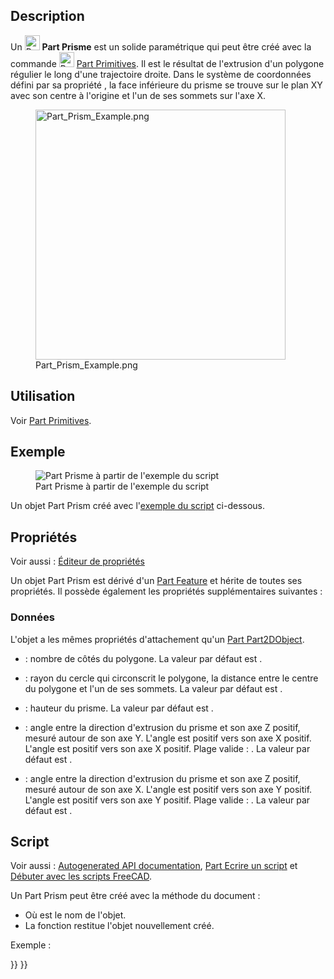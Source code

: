 <languages/>

{{Docnav/fr
|[[Part_Ellipsoid/fr|Ellipsoïde]]
|[[Part_Wedge/fr|Pyramide tronquée]]
|[[Part_Workbench/fr|Atelier Part]]
|IconL=Part_Ellipsoid.svg
|IconR=Part_Wedge.svg
|IconC=Workbench_Part.svg
}}

{{GuiCommand/fr
|Name=Part Prism
|Name/fr=Part Prisme
|MenuLocation=Part → [[Part_Primitives/fr|Créer des primitives...]] → Prisme
|Workbenches=[[Part_Workbench/fr|Part]], [[OpenSCAD_Workbench/fr|OpenSCAD]]
|Version=0.14
|SeeAlso=[[Part_Primitives/fr|Part Primitives]]
}}

== Description == 

Un [[Image:Part_Prism.svg|24px]] '''Part Prisme''' est un solide paramétrique qui peut être créé avec la commande [[Image:Part_Primitives.svg|24px]] [[Part_Primitives/fr|Part Primitives]]. Il est le résultat de l'extrusion d'un polygone régulier le long d'une trajectoire droite. Dans le système de coordonnées défini par sa propriété {{PropertyData|Placement}}, la face inférieure du prisme se trouve sur le plan XY avec son centre à l'origine et l'un de ses sommets sur l'axe X.

[[Image:Part_Prism_Example.png|400px]]

<span id="Usage"></span>
== Utilisation == 

Voir [[Part_Primitives/fr#Utilisation|Part Primitives]].

<span id="Example"></span>
== Exemple ==

[[Image:Part_Prism_Scripting_Example.png|thumb|Part Prisme à partir de l'exemple du script]]

Un objet Part Prism créé avec l'[[#Script|exemple du script]] ci-dessous.

<span id="Properties"></span>
== Propriétés ==

Voir aussi : [[Property_editor/fr|Éditeur de propriétés]]

Un objet Part Prism est dérivé d'un [[Part_Feature/fr|Part Feature]] et hérite de toutes ses propriétés. Il possède également les propriétés supplémentaires suivantes :

<span id="Data"></span>
=== Données ===

{{TitleProperty|Attachment}}

L'objet a les mêmes propriétés d'attachement qu'un [[Part_Part2DObject/fr#Donn.C3.A9es|Part Part2DObject]].

{{TitleProperty|Prism}}

* {{PropertyData|Polygon|IntegerConstraint}} : nombre de côtés du polygone. La valeur par défaut est {{Value|6}}.
* {{PropertyData|Circumradius|Length}} : rayon du cercle qui circonscrit le polygone, la distance entre le centre du polygone et l'un de ses sommets. La valeur par défaut est {{Value|2mm}}.
* {{PropertyData|Height|Length}} : hauteur du prisme. La valeur par défaut est {{Value|10mm}}.
* {{PropertyData|First Angle|Angle}} : angle entre la direction d'extrusion du prisme et son axe Z positif, mesuré autour de son axe Y. L'angle est positif vers son axe X positif. L'angle est positif vers son axe X positif. Plage valide : {{Value|0° &lt;&#61; value &lt; 90°}}. La valeur par défaut est {{Value|0°}}.
* {{PropertyData|Second Angle|Angle}} : angle entre la direction d'extrusion du prisme et son axe Z positif, mesuré autour de son axe X. L'angle est positif vers son axe Y positif. L'angle est positif vers son axe Y positif. Plage valide : {{Value|0° &lt;&#61; value &lt; 90°}}. La valeur par défaut est {{Value|0°}}.

<span id="Scripting"></span>
== Script ==

Voir aussi : [https://freecad.github.io/SourceDoc/ Autogenerated API documentation], [[Part_scripting/fr|Part Ecrire un script]] et [[FreeCAD_Scripting_Basics/fr|Débuter avec les scripts FreeCAD]].

Un Part Prism peut être créé avec la méthode {{incode|addObject()}} du document :

{{Code|code=
prism = FreeCAD.ActiveDocument.addObject("Part::Prism", "myPrism")
}}

* Où {{Incode|"myPrism"}} est le nom de l'objet.
* La fonction restitue l'objet nouvellement créé.

Exemple :

{{Code|code=
import FreeCAD as App

doc = App.activeDocument()

prism = doc.addObject("Part::Prism", "myPrism")
prism.Polygon = 5
prism.Circumradius = 10
prism.Height = 50
prism.FirstAngle = 22.5
prism.SecondAngle = 45
prism.Placement = App.Placement(App.Vector(1, 2, 3), App.Rotation(60, 75, 30))

doc.recompute()
}}


{{Docnav/fr
|[[Part_Ellipsoid/fr|Ellipsoïde]]
|[[Part_Wedge/fr|Pyramide tronquée]]
|[[Part_Workbench/fr|Atelier Part]]
|IconL=Part_Ellipsoid.svg
|IconR=Part_Wedge.svg
|IconC=Workbench_Part.svg
}}

{{Part_Tools_navi{{#translation:}}}}
{{Userdocnavi{{#translation:}}}}